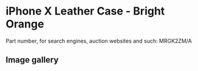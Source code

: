 
# iPhone X Leather Case - Bright Orange

Part number, for search engines, auction websites and such: MRGK2ZM/A

## Image gallery

<div style={{ width: "768px" }}>
  <GalleryComponent
    images={[
      {
        original: "/everysource/MRGK2.png",
        thumbnail: "/everypreview/MRGK2.png",
      },
      {
        original: "/everysource/MRGK2_AV1_SILVER.png",
        thumbnail: "/everypreview/MRGK2_AV1_SILVER.png",
      },
      {
        original: "/everysource/MRGK2_AV1_SPACE_GRAY.png",
        thumbnail: "/everypreview/MRGK2_AV1_SPACE_GRAY.png",
      },
      {
        original: "/everysource/MRGK2_AV2.png",
        thumbnail: "/everypreview/MRGK2_AV2.png",
      }
    ]}
  />
</div>